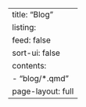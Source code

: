 ---
title: "Blog"
listing:
    feed: false
    sort-ui: false
    contents:
        - "blog/*.qmd"
page-layout: full
---